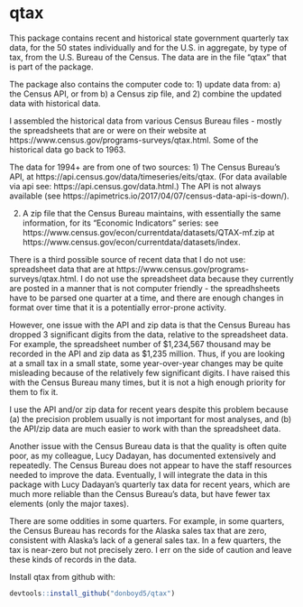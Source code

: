 # qtax

This package contains recent and historical state government quarterly tax data, for the 50 states individually and for the U.S. in aggregate, by type of tax, from the U.S. Bureau of the Census. The data are in the file "qtax" that is part of the package.

The package also contains the computer code to:
1) update data from:
a) the Census API, or from
b) a Census zip file, 
and
2) combine the updated data with historical data.

I assembled the historical data from various Census Bureau files - mostly the spreadsheets that are or were on their website at https://www.census.gov/programs-surveys/qtax.html. Some of the historical data go back to 1963.

The data for 1994+ are from one of two sources:
1) The Census Bureau's API, at https://api.census.gov/data/timeseries/eits/qtax. (For data available via api see: https://api.census.gov/data.html.) The API is not always available (see https://apimetrics.io/2017/04/07/census-data-api-is-down/).

2) A zip file that the Census Bureau maintains, with essentially the same information, for its "Economic Indicators" series: see  https://www.census.gov/econ/currentdata/datasets/QTAX-mf.zip at https://www.census.gov/econ/currentdata/datasets/index.

There is a third possible source of recent data that I do not use: spreadsheet data that are at https://www.census.gov/programs-surveys/qtax.html. I do not use the spreadsheet data because they currently are posted in a manner that is not computer friendly - the spreadhsheets have to be parsed one quarter at a time, and there are enough changes in format over time that it is a potentially error-prone activity.

However, one issue with the API and zip data is that the Census Bureau has dropped 3 significant digits from the data, relative to the spreadsheet data. For example, the spreadsheet number of $1,234,567 thousand may be recorded in the API and zip data as $1,235 million. Thus, if you are looking at a small tax in a small state, some year-over-year changes may be quite misleading because of the relatively few significant digits. I have raised this with the Census Bureau many times, but it is not a high enough priority for them to fix it.

I use the API and/or zip data for recent years despite this problem because (a) the precision problem usually is not important for most analyses, and (b) the API/zip data are much easier to work with than the spreadsheet data.

Another issue with the Census Bureau data is that the quality is often quite poor, as my colleague, Lucy Dadayan, has documented extensively and repeatedly. The Census Bureau does not appear to have the staff resources needed to improve the data. Eventually, I will integrate the data in this package with Lucy Dadayan's quarterly tax data for recent years, which are much more reliable than the Census Bureau's data, but have fewer tax elements (only the major taxes).

There are some oddities in some quarters. For example, in some quarters, the Census Bureau has records for the Alaska sales tax that are zero, consistent with Alaska's lack of a general sales tax. In a few quarters, the tax is near-zero but not precisely zero. I err on the side of caution and leave these kinds of records in the data.

Install qtax from github with:
  
```r
devtools::install_github("donboyd5/qtax")
```
